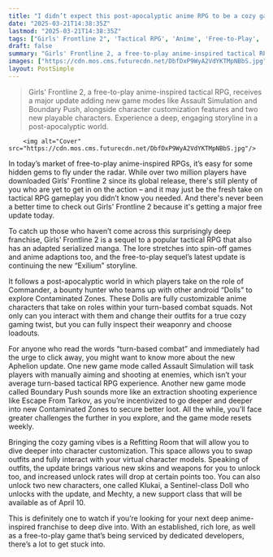```yaml
---
title: "I didn’t expect this post-apocalyptic anime RPG to be a cozy game, but a new Girls’ Frontline 2 update is bringing the vibes"
date: "2025-03-21T14:38:35Z"
lastmod: "2025-03-21T14:38:35Z"
tags: ["Girls' Frontline 2", 'Tactical RPG', 'Anime', 'Free-to-Play', 'Mobile Game', 'Turn-Based Combat', 'Character Customization', 'Post-Apocalyptic']
draft: false
summary: "Girls' Frontline 2, a free-to-play anime-inspired tactical RPG, receives a major update adding new game modes like Assault Simulation and Boundary Push, alongside character customization features and two new playable characters.  Experience a deep, engaging storyline in a post-apocalyptic world."
images: ["https://cdn.mos.cms.futurecdn.net/DbfDxP9WyA2VdYKTMpNBbS.jpg"]
layout: PostSimple
---
```

> Girls' Frontline 2, a free-to-play anime-inspired tactical RPG, receives a major update adding new game modes like Assault Simulation and Boundary Push, alongside character customization features and two new playable characters.  Experience a deep, engaging storyline in a post-apocalyptic world.


        <img alt="Cover" src="https://cdn.mos.cms.futurecdn.net/DbfDxP9WyA2VdYKTMpNBbS.jpg"/>
        
In today’s market of free-to-play anime-inspired RPGs, it’s easy for some hidden gems to fly under the radar. While over two million players have downloaded Girls’ Frontline 2 since its global release, there's still plenty of you who are yet to get in on the action – and it may just be the fresh take on tactical RPG gameplay you didn’t know you needed. And there's never been a better time to check out Girls' Frontline 2 because it's getting a major free update today.

To catch up those who haven’t come across this surprisingly deep franchise, Girls’ Frontline 2 is a sequel to a popular tactical RPG that also has an adapted serialized manga. The lore stretches into spin-off games and anime adaptions too, and the free-to-play sequel’s latest update is continuing the new “Exilium” storyline.

It follows a post-apocalyptic world in which players take on the role of Commander, a bounty hunter who teams up with other android “Dolls” to explore Contaminated Zones. These Dolls are fully customizable anime characters that take on roles within your turn-based combat squads. Not only can you interact with them and change their outfits for a true cozy gaming twist, but you can fully inspect their weaponry and choose loadouts.

For anyone who read the words “turn-based combat” and immediately had the urge to click away, you might want to know more about the new Aphelion update. One new game mode called Assault Simulation will task players with manually aiming and shooting at enemies, which isn’t your average turn-based tactical RPG experience. Another new game mode called Boundary Push sounds more like an extraction shooting experience like Escape From Tarkov, as you’re incentivized to go deeper and deeper into new Contaminated Zones to secure better loot. All the while, you’ll face greater challenges the further in you explore, and the game mode resets weekly.

Bringing the cozy gaming vibes is a Refitting Room that will allow you to dive deeper into character customization. This space allows you to swap outfits and fully interact with your virtual character models. Speaking of outfits, the update brings various new skins and weapons for you to unlock too, and increased unlock rates will drop at certain points too. You can also unlock two new characters, one called Klukai, a Sentinel-class Doll who unlocks with the update, and Mechty, a new support class that will be available as of April 10.

This is definitely one to watch if you’re looking for your next deep anime-inspired franchise to deep dive into. With an established, rich lore, as well as a free-to-play game that’s being serviced by dedicated developers, there’s a lot to get stuck into.
        